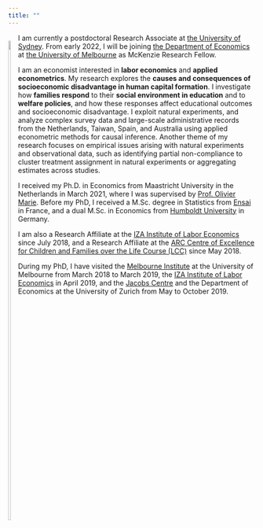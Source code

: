 ```yaml
---
title: ""
---
```



<div style= "float:left; position: relative; top: 0px; margin-right:0px; margin-bottom:0px">
  <img src="files/AdG_ID.png" style="width:50%">
</div>

I am currently a postdoctoral Research Associate at <a href="https://www.sydney.edu.au/arts/schools/school-of-economics.html" target="_blank">the University of Sydney</a>. From early 2022, I will be joining <a href="https://fbe.unimelb.edu.au/economics" target="_blank">the Department of Economics</a> at <a href="https://fbe.unimelb.edu.au" target="_blank">the University of Melbourne</a> as McKenzie Research Fellow.\ 

I am an economist interested in **labor economics** and **applied econometrics**. My research explores the **causes and consequences of socioeconomic disadvantage in human capital formation**. I investigate how **families respond** to their **social environment in education** and to **welfare policies**, and how these responses affect educational outcomes and socioeconomic disadvantage. I exploit natural experiments, and analyze complex survey data and large-scale administrative records from the Netherlands, Taiwan, Spain, and Australia using applied econometric methods for causal inference. Another theme of my research focuses on empirical issues arising with natural experiments and observational data, such as identifying partial non-compliance to cluster treatment assignment in natural experiments or aggregating estimates across studies.\  

I received my Ph.D. in Economics from Maastricht University in the Netherlands in March 2021, where I was supervised by <a href="https://sites.google.com/site/oliviermarie/" target="_blank">Prof. Olivier Marie</a>. Before my PhD, I received a M.Sc. degree in Statistics from <a href="http://ensai.fr/en/" target="_blank">Ensai</a> in France, and a dual M.Sc. in Economics from <a href="https://www.wiwi.hu-berlin.de/en/mainpage" target="_blank">Humboldt University</a> in Germany.\

I am also a Research Affiliate at the <a href="https://www.iza.org" target="_blank">IZA Institute of Labor Economics</a>  since July 2018, and a Research Affiliate at the <a href="https://www.lifecoursecentre.org.au" target="_blank">ARC Centre of Excellence for Children and Families over the Life Course (LCC)</a> since May 2018.\ 

During my PhD, I have visited the <a href="https://melbourneinstitute.unimelb.edu.au/home#home" target="_blank">Melbourne Institute</a> at the University of Melbourne from March 2018 to March 2019, the <a href="https://www.iza.org" target="_blank">IZA Institute of Labor Economics</a> in April 2019, and the <a href="https://www.jacobscenter.uzh.ch/en.html" target="_blank">Jacobs Centre</a> and the Department of Economics at the University of Zurich from May to October 2019.\  
 

<!--

### News 

- New working paper available: [On the Mechanisms of Ability Peer Effects](http://ftp.iza.org/dp13938.pdf), with <a href="https://sites.google.com/view/nsalamanca/home" target="_blank">Nicol&aacute;s Salamanca</a>.  

-->

<!--
Access a link hosted on Github: <a href="https://adegendre.github.io/files/AdG_CV.pdf">my CV here</a>.
-->

